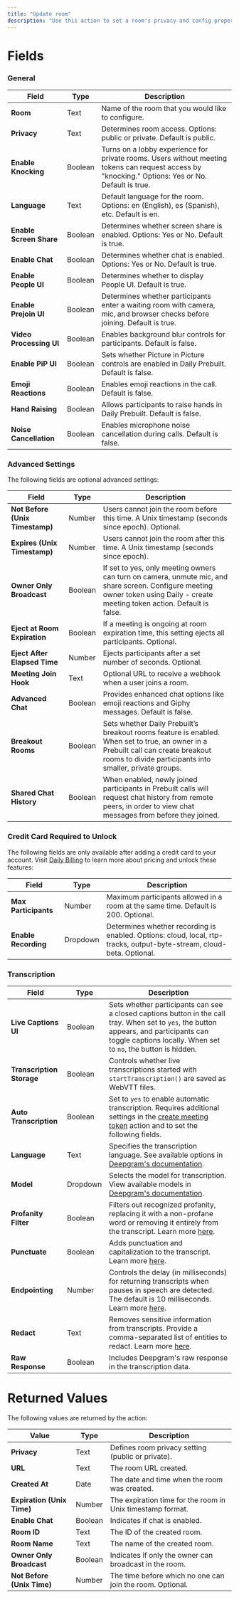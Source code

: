 ```yaml
---
title: "Update room"
description: "Use this action to set a room's privacy and config properties through Daily's API. Learn more about this API call at [Daily API Reference](https://docs.daily.co/reference#set-room-configuration)"
---
```




# Fields

### General

| **Field**               | **Type** | **Description**                                                                                                                                    |
| ----------------------- | -------- | -------------------------------------------------------------------------------------------------------------------------------------------------- |
| **Room**                | Text     | Name of the room that you would like to configure.                                                                                                 |
| **Privacy**             | Text     | Determines room access. Options: public or private. Default is public.                                                                             |
| **Enable Knocking**     | Boolean  | Turns on a lobby experience for private rooms. Users without meeting tokens can request access by "knocking." Options: Yes or No. Default is true. |
| **Language**            | Text     | Default language for the room. Options: en (English), es (Spanish), etc. Default is en.                                                            |
| **Enable Screen Share** | Boolean  | Determines whether screen share is enabled. Options: Yes or No. Default is true.                                                                   |
| **Enable Chat**         | Boolean  | Determines whether chat is enabled. Options: Yes or No. Default is true.                                                                           |
| **Enable People UI**    | Boolean  | Determines whether to display People UI. Default is true.                                                                                          |
| **Enable Prejoin UI**   | Boolean  | Determines whether participants enter a waiting room with camera, mic, and browser checks before joining. Default is true.                         |
| **Video Processing UI** | Boolean  | Enables background blur controls for participants. Default is false.                                                                               |
| **Enable PiP UI**       | Boolean  | Sets whether Picture in Picture controls are enabled in Daily Prebuilt. Default is false.                                                          |
| **Emoji Reactions**     | Boolean  | Enables emoji reactions in the call. Default is false.                                                                                             |
| **Hand Raising**        | Boolean  | Allows participants to raise hands in Daily Prebuilt. Default is false.                                                                            |
| **Noise Cancellation**  | Boolean  | Enables microphone noise cancellation during calls. Default is false.                                                                              |

### Advanced Settings

The following fields are optional advanced settings:

| **Field**                       | **Type** | **Description**                                                                                                                                                                               |
| ------------------------------- | -------- | --------------------------------------------------------------------------------------------------------------------------------------------------------------------------------------------- |
| **Not Before (Unix Timestamp)** | Number   | Users cannot join the room before this time. A Unix timestamp (seconds since epoch). Optional.                                                                                                |
| **Expires (Unix Timestamp)**    | Number   | Users cannot join the room after this time. A Unix timestamp (seconds since epoch).                                                                                                           |
| **Owner Only Broadcast**        | Boolean  | If set to yes, only meeting owners can turn on camera, unmute mic, and share screen. Configure meeting owner token using Daily - create meeting token action. Default is false.               |
| **Eject at Room Expiration**    | Boolean  | If a meeting is ongoing at room expiration time, this setting ejects all participants. Optional.                                                                                              |
| **Eject After Elapsed Time**    | Number   | Ejects participants after a set number of seconds. Optional.                                                                                                                                  |
| **Meeting Join Hook**           | Text     | Optional URL to receive a webhook when a user joins a room.                                                                                                                                   |
| **Advanced Chat**               | Boolean  | Provides enhanced chat options like emoji reactions and Giphy messages. Default is false.                                                                                                     |
| **Breakout Rooms**              | Boolean  | Sets whether Daily Prebuilt’s breakout rooms feature is enabled. When set to true, an owner in a Prebuilt call can create breakout rooms to divide participants into smaller, private groups. |
| **Shared Chat History**         | Boolean  | When enabled, newly joined participants in Prebuilt calls will request chat history from remote peers, in order to view chat messages from before they joined.                                |

### Credit Card Required to Unlock

The following fields are only available after adding a credit card to your account. Visit [Daily Billing](https://dashboard.daily.co/billing) to learn more about pricing and unlock these features:

| **Field**            | **Type** | **Description**                                                                                                       |
| -------------------- | -------- | --------------------------------------------------------------------------------------------------------------------- |
| **Max Participants** | Number   | Maximum participants allowed in a room at the same time. Default is 200. Optional.                                    |
| **Enable Recording** | Dropdown | Determines whether recording is enabled. Options: cloud, local, rtp-tracks, output-byte-stream, cloud-beta. Optional. |

### Transcription

<dailyPlusFlag feature="feature" />

| **Field**                 | **Type** | **Description**                                                                                                                                                                                                               |
| ------------------------- | -------- | ----------------------------------------------------------------------------------------------------------------------------------------------------------------------------------------------------------------------------- |
| **Live Captions UI**      | Boolean  | Sets whether participants can see a closed captions button in the call tray. When set to `yes`, the button appears, and participants can toggle captions locally. When set to `no`, the button is hidden.                     |
| **Transcription Storage** | Boolean  | Controls whether live transcriptions started with `startTranscription()` are saved as WebVTT files.                                                                                                                           |
| **Auto Transcription**    | Boolean  | Set to `yes` to enable automatic transcription. Requires additional settings in the [create meeting token](/bubble/daily/plugin-reference/actions/create-meeting-token#transcription) action and to set the following fields. |
| **Language**              | Text     | Specifies the transcription language. See available options in [Deepgram's documentation](https://developers.deepgram.com/docs/models-languages-overview).                                                                    |
| **Model**                 | Dropdown | Selects the model for transcription. View available models in [Deepgram's documentation](https://developers.deepgram.com/docs/model).                                                                                         |
| **Profanity Filter**      | Boolean  | Filters out recognized profanity, replacing it with a non-profane word or removing it entirely from the transcript. Learn more [here](https://developers.deepgram.com/docs/profanity-filter).                                 |
| **Punctuate**             | Boolean  | Adds punctuation and capitalization to the transcript. Learn more [here](https://developers.deepgram.com/docs/punctuation).                                                                                                   |
| **Endpointing**           | Number   | Controls the delay (in milliseconds) for returning transcripts when pauses in speech are detected. The default is 10 milliseconds. Learn more [here](https://developers.deepgram.com/docs/endpointing).                       |
| **Redact**                | Text     | Removes sensitive information from transcripts. Provide a comma-separated list of entities to redact. Learn more [here](https://developers.deepgram.com/docs/redaction).                                                      |
| **Raw Response**          | Boolean  | Includes Deepgram's raw response in the transcription data.                                                                                                                                                                   |

# Returned Values

The following values are returned by the action:

| **Value**                  | **Type** | **Description**                                            |
| -------------------------- | -------- | ---------------------------------------------------------- |
| **Privacy**                | Text     | Defines room privacy setting (public or private).          |
| **URL**                    | Text     | The room URL created.                                      |
| **Created At**             | Date     | The date and time when the room was created.               |
| **Expiration (Unix Time)** | Number   | The expiration time for the room in Unix timestamp format. |
| **Enable Chat**            | Boolean  | Indicates if chat is enabled.                              |
| **Room ID**                | Text     | The ID of the created room.                                |
| **Room Name**              | Text     | The name of the created room.                              |
| **Owner Only Broadcast**   | Boolean  | Indicates if only the owner can broadcast in the room.     |
| **Not Before (Unix Time)** | Number   | The time before which no one can join the room. Optional.  |

<dailyBubbleFooter />
